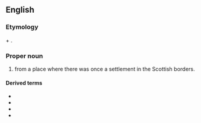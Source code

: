 {{also|rutherford}}

==English==

===Etymology===
{{der|en|ang|-}} {{m|ang|hryðer||cattle}} + {{m|ang|ford||ford}}.

===Proper noun===
{{en-proper noun}}

# {{surname|lang=en|Scottish [[habitational]]|from=Old English|dot=}} from a place where there was once a settlement in the Scottish borders.

====Derived terms====
* {{l|en|Rutherford County}}
* {{l|en|Rutherfordian}}
* {{l|en|rutherfordine}}
* {{l|en|rutherfordium}}